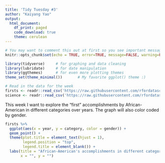 ```yaml
---
title: 'Tidy Tuesday #3'
author: "Kaiyang Yao"
output: 
  html_document:
    df_print: paged
    code_download: true
    theme: cerulean
---
```


```r
# You may want to comment this out at first so you see important messages and warnings
knitr::opts_chunk$set(echo = TRUE, error=TRUE, message=FALSE, warning=FALSE)
```

```r
library(tidyverse)     # for graphing and data cleaning
library(lubridate)     # for date manipulation
library(ggthemes)      # for even more plotting themes
theme_set(theme_minimal())       # My favorite ggplot() theme :)
```


```r
# Read in the data for the week
firsts <- readr::read_csv('https://raw.githubusercontent.com/rfordatascience/tidytuesday/master/data/2020/2020-06-09/firsts.csv')
science <- readr::read_csv('https://raw.githubusercontent.com/rfordatascience/tidytuesday/master/data/2020/2020-06-09/science.csv')
```

This week I want to explore the "first" accomplishments by African-American in different categories over years. The graph will also color coded by gender.

```r
firsts %>% 
  ggplot(aes(x = year, y = category, color = gender)) +
  geom_point() + 
  theme(plot.title = element_text(hjust = 1),
        legend.position = "top",
        legend.title = element_blank()) +
  labs(title = "African-American's accomplishments in different categories over years",
       x = "", y = "")
```
